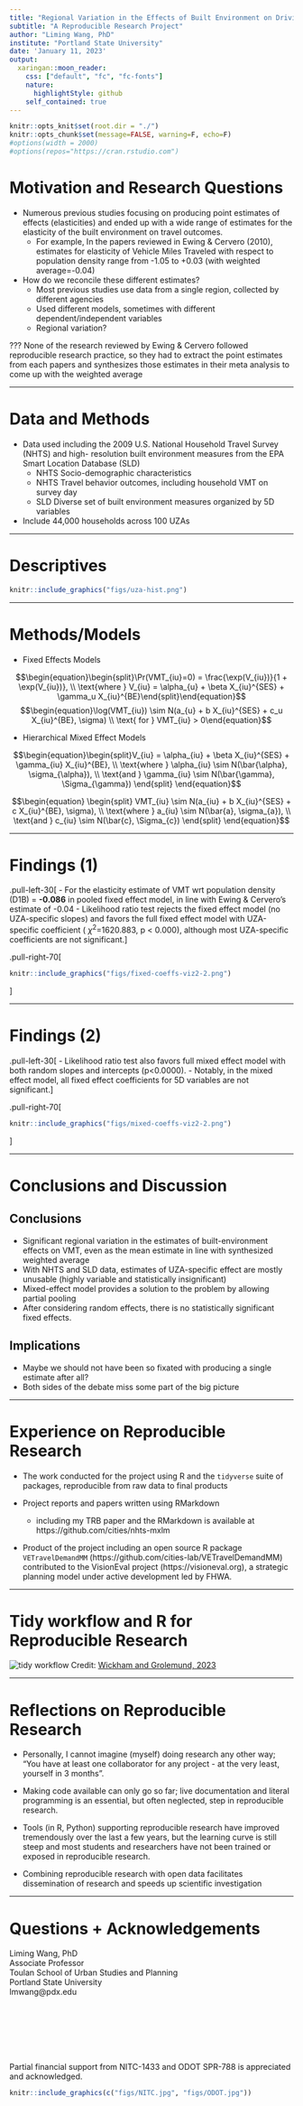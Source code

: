 ```yaml
---
title: "Regional Variation in the Effects of Built Environment on Driving"
subtitle: "A Reproducible Research Project"
author: "Liming Wang, PhD"
institute: "Portland State University"
date: 'January 11, 2023'
output:
  xaringan::moon_reader:
    css: ["default", "fc", "fc-fonts"]
    nature:
      highlightStyle: github
    self_contained: true
---
```


```r
knitr::opts_knit$set(root.dir = "./")
knitr::opts_chunk$set(message=FALSE, warning=F, echo=F)
#options(width = 2000)
#options(repos="https://cran.rstudio.com")
```

# Motivation and Research Questions

- Numerous previous studies focusing on producing point estimates of effects (elasticities) and ended up with a wide range of estimates for the elasticity of the built environment on travel outcomes. 
  - For example, In the papers reviewed in Ewing & Cervero (2010), estimates for elasticity of Vehicle Miles Traveled with respect to population density range from -1.05 to +0.03 (with weighted average=-0.04)

- How do we reconcile these different estimates? 
  - Most previous studies use data from a single region, collected by different agencies
  - Used different models, sometimes with different dependent/independent variables
  - Regional variation?

???
None of the research reviewed by Ewing & Cervero followed reproducible research practice, so they had to extract the point estimates from each papers and synthesizes those estimates in their meta analysis to come up with the weighted average

---

# Data and Methods

- Data used including the 2009 U.S. National Household Travel Survey (NHTS) and high- resolution built environment measures from the EPA Smart Location Database (SLD)
  - NHTS Socio-demographic characteristics
  - NHTS Travel behavior outcomes, including household VMT on survey day
  - SLD Diverse set of built environment measures organized by 5D variables

- Include 44,000 households across 100 UZAs

---

# Descriptives

```r
knitr::include_graphics("figs/uza-hist.png")
```

---

# Methods/Models

- Fixed Effects Models

$$\begin{equation}\begin{split}\Pr(VMT_{iu}=0) = \frac{\exp(V_{iu})}{1 + \exp(V_{iu})}, \\ \text{where } V_{iu} = \alpha_{u} + \beta X_{iu}^{SES} + \gamma_u X_{iu}^{BE}\end{split}\end{equation}$$
$$\begin{equation}\log(VMT_{iu}) \sim N(a_{u} + b X_{iu}^{SES} + c_u X_{iu}^{BE}, \sigma) \\ \text{ for } VMT_{iu} > 0\end{equation}$$

- Hierarchical Mixed Effect Models

$$\begin{equation}\begin{split}V_{iu} = \alpha_{iu} + \beta X_{iu}^{SES} + \gamma_{iu} X_{iu}^{BE}, \\ \text{where } \alpha_{iu} \sim N(\bar{\alpha}, \sigma_{\alpha}), \\ \text{and } \gamma_{iu} \sim N(\bar{\gamma}, \Sigma_{\gamma}) \end{split} \end{equation}$$

$$\begin{equation} \begin{split} VMT_{iu} \sim N(a_{iu} + b X_{iu}^{SES} + c X_{iu}^{BE}, \sigma), \\ \text{where } a_{iu} \sim N(\bar{a}, \sigma_{a}), \\ \text{and } c_{iu} \sim N(\bar{c}, \Sigma_{c}) \end{split} \end{equation}$$

---

# Findings (1)

.pull-left-30[
- For the elasticity estimate of VMT wrt population density (D1B) = **-0.086** in pooled fixed effect model, in line with Ewing & Cervero’s estimate of -0.04
- Likelihood ratio test rejects the fixed effect model (no UZA-specific slopes) and favors the full fixed effect model with UZA-specific coefficient ( $\chi^2$=1620.883, p < 0.000), although most UZA-specific coefficients are not significant.
]

.pull-right-70[
```r
knitr::include_graphics("figs/fixed-coeffs-viz2-2.png")
```
]

---

# Findings (2)

.pull-left-30[
- Likelihood ratio test also favors full mixed effect model with both random slopes and intercepts (p<0.0000).
- Notably, in the mixed effect model, all fixed effect coefficients for 5D variables are not significant.
]

.pull-right-70[
```r
knitr::include_graphics("figs/mixed-coeffs-viz2-2.png")
```
]

---

# Conclusions and Discussion

## Conclusions 
- Significant regional variation in the estimates of built-environment effects on VMT, even as the mean estimate in line with synthesized weighted average
- With NHTS and SLD data, estimates of UZA-specific effect are mostly unusable (highly variable and statistically insignificant)
- Mixed-effect model provides a solution to the problem by allowing partial pooling
- After considering random effects, there is no statistically significant fixed effects.

## Implications
- Maybe we should not have been so fixated with producing a single estimate after all?
- Both sides of the debate miss some part of the big picture

---

# Experience on Reproducible Research

- The work conducted for the project using R and the `tidyverse` suite of packages, reproducible from raw data to final products

- Project reports and papers written using RMarkdown
  - including my TRB paper and the RMarkdown is available at https://github.com/cities/nhts-mxlm
  
- Product of the project including an open source R package `VETravelDemandMM` (https://github.com/cities-lab/VETravelDemandMM) contributed to the VisionEval project (https://visioneval.org), a strategic planning model under active development led by FHWA.

---

# Tidy workflow and R for Reproducible Research

![tidy workflow](https://r4ds.hadley.nz/diagrams/data-science/base.png)
Credit: [Wickham and Grolemund, 2023](https://r4ds.hadley.nz/)

---

# Reflections on Reproducible Research

- Personally, I cannot imagine (myself) doing research any other way; "You have at least one collaborator for any project - at the very least, yourself in 3 months".

- Making code available can only go so far; live documentation and literal programming is an essential, but often neglected, step in reproducible research.

- Tools (in R, Python) supporting reproducible research have improved tremendously over the last a few years, but the learning curve is still steep and most students and researchers have not been trained or exposed in reproducible research.

- Combining reproducible research with open data facilitates dissemination of research and speeds up scientific investigation

---

# Questions + Acknowledgements


Liming Wang, PhD <br>
Associate Professor <br>
Toulan School of Urban Studies and Planning<br>
Portland State University<br>
lmwang@pdx.edu<br>
<br>
<br>
<br>
<br>
<br>
<br>

Partial financial support from NITC-1433 and ODOT SPR-788 is appreciated and acknowledged.

```r
knitr::include_graphics(c("figs/NITC.jpg", "figs/ODOT.jpg"))
```